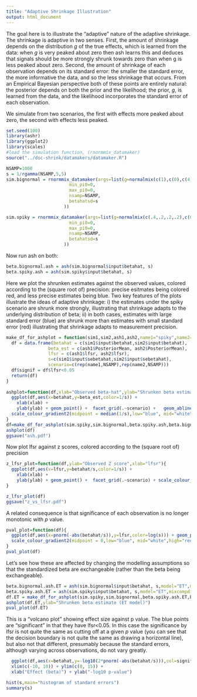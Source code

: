 ```yaml
---
title: "Adaptive Shrinkage Illustration"
output: html_document
---
```


The goal here is to illustrate the "adaptive" nature of the adaptive shrinkage. The shrinkage is adaptive in two senses. First,
the amount of shrinkage depends on the distribution $g$ of the true effects, which is learned from the data: when $g$ is very peaked about zero
then ash learns this and deduces that signals should be more strongly shrunk towards zero than when g is less peaked about zero.
Second, the amount of shrinkage of each observation depends on its standard error: the smaller the standard error, the more informative
the data, and so the less shrinkage that occurs. From an Empirical Bayesian perspective both of these 
points are entirely natural: the posterior depends on both the prior
and the likelihood; the prior, $g$, is learned from the data, and the likelihood incorporates the standard error of each observation.

We simulate from two scenarios, the first with effects more peaked about zero, the second with effects less peaked.
```r
set.seed(100)
library(ashr)
library(ggplot2)
library(scales)
#load the simulation function, (rnormmix_datamaker)
source("../dsc-shrink/datamakers/datamaker.R")

NSAMP=1000
s = 1/rgamma(NSAMP,5,5)
sim.bignormal = rnormmix_datamaker(args=list(g=normalmix(c(1),c(0),c(4)),
                        min_pi0=0,
                        max_pi0=0,
                        nsamp=NSAMP,
                        betahatsd=s
                      ))

sim.spiky = rnormmix_datamaker(args=list(g=normalmix(c(.4,.2,.2,.2),c(0,0,0,0),c(.25,.5,1,2)),
                        min_pi0=0,
                        max_pi0=0,
                        nsamp=NSAMP,
                        betahatsd=s
                      ))

```

Now run ash on both:
```r
beta.bignormal.ash = ash(sim.bignormal$input$betahat, s)
beta.spiky.ash = ash(sim.spiky$input$betahat, s)
```


Here we plot the shrunken estimates against the observed values, colored
according to the (square root of) precision: precise esitmates being colored red, and less precise estimates being blue. Two key features of the plots
illustrate the ideas of adaptive shrinkage: i) the estimates under the spiky scenario are shrunk more strongly, illustrating that shrinkage adapts to the underlying distribution of beta; ii) in both cases, estimates with large standard error (blue) are shrunk more than estimates with small standard error (red) illustrating that shrinkage adapts to measurement precision.


```r
make_df_for_ashplot = function(sim1,sim2,ash1,ash2,name1="spiky",name2="big-normal"){
  df = data.frame(betahat = c(sim1$input$betahat,sim2$input$betahat),
                beta_est = c(ash1$PosteriorMean, ash2$PosteriorMean),
                lfsr = c(ash1$lfsr, ash2$lfsr),
                s=c(sim1$input$sebetahat,sim2$input$sebetahat),
                scenario=c(rep(name1,NSAMP),rep(name2,NSAMP)))
  df$signif = df$lfsr<0.05
  return(df)
}
  
ashplot=function(df,xlab="Observed beta-hat",ylab="Shrunken beta estimate"){
  ggplot(df,aes(x=betahat,y=beta_est,color=1/s)) + 
    xlab(xlab) +
    ylab(ylab) + geom_point() +  facet_grid(.~scenario) +   geom_abline(intercept=0,slope=1) +
  scale_colour_gradient2(midpoint = median(1/s),low="blue", mid="white",high="red",space="Lab")  +coord_fixed(ratio=1)
}
df=make_df_for_ashplot(sim.spiky,sim.bignormal,beta.spiky.ash,beta.bignormal.ash)
ashplot(df)
ggsave("ash.pdf")
```

Now plot lfsr against z scores, colored
according to the (square root of) precision



```r
  
z_lfsr_plot=function(df,ylab="Observed Z score",xlab="lfsr"){
  ggplot(df,aes(x=lfsr,y=betahat/s,color=1/s)) + 
    xlab(xlab) +
    ylab(ylab) + geom_point() +  facet_grid(.~scenario) + scale_colour_gradient2(midpoint = median(1/s),low="blue", mid="white",high="red",space="Lab") 
}

z_lfsr_plot(df)
ggsave("z_vs_lfsr.pdf")
```

A related consequence is that significance of each observation is no longer monotonic with $p$ value.

```r
pval_plot=function(df){
  ggplot(df,aes(x=pnorm(-abs(betahat/s)),y=lfsr,color=log(s))) + geom_point() +  facet_grid(.~scenario) +xlim(c(0, 0.025)) + xlab("p value") + ylab("lfsr") +
  scale_colour_gradient2(midpoint = 0,low="blue", mid="white",high="red")  
}
pval_plot(df)
```

Let's see how these are affected by changing the modelling assumptions so that
the standardized beta are exchangeable (rather than the beta being exchangeable).
```r
beta.bignormal.ash.ET = ash(sim.bignormal$input$betahat, s,model="ET",mixcompdist="normal")
beta.spiky.ash.ET = ash(sim.spiky$input$betahat, s,model="ET",mixcompdist="normal")
df.ET = make_df_for_ashplot(sim.spiky,sim.bignormal,beta.spiky.ash.ET,beta.bignormal.ash.ET)
ashplot(df.ET,ylab="Shrunken beta estimate (ET model)")
pval_plot(df.ET)
```



This is a "volcano plot" showing effect size against p value. The blue points are "significant" in that they have lfsr<0.05. In this case the significance by lfsr is not quite the same as cutting off at a given $p$ value (you can see that the decision boundary is not quite the same as drawing a horizontal line), but also not that different, presumably because the standard errors, although varying across observations, do not vary greatly.
```r
  ggplot(df,aes(x=betahat,y=-log10(2*pnorm(-abs(betahat/s))),col=signif)) + geom_point(alpha=1,size=1.75) +  facet_grid(.~scenario) + theme(legend.position = "none") +
  xlim(c(-10, 10)) + ylim(c(0, 15)) +
  xlab("Effect (beta)") + ylab("-log10 p-value")
```

```r
hist(s,main="histogram of standard errors")
summary(s)
```

